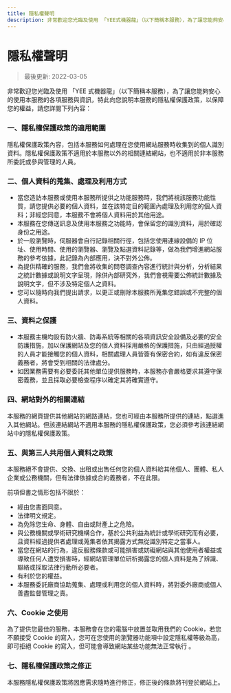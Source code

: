 ```yaml
---
title: 隱私權聲明
description: 非常歡迎您光臨及使用 「YEE式機器龍」（以下簡稱本服務），為了讓您能夠安心的使用本服務的各項服務與資訊，特此向您說明本服務的隱私權保護政策，以保障您的權益，請您詳閱下列內容
---
```


<div className="contentContainer">

# 隱私權聲明

> 最後更新: 2022-03-05

非常歡迎您光臨及使用 「YEE 式機器龍」（以下簡稱本服務），為了讓您能夠安心的使用本服務的各項服務與資訊，特此向您說明本服務的隱私權保護政策，以保障您的權益，請您詳閱下列內容：

### 一、隱私權保護政策的適用範圍

隱私權保護政策內容，包括本服務如何處理在您使用網站服務時收集到的個人識別資料。隱私權保護政策不適用於本服務以外的相關連結網站，也不適用於非本服務所委託或參與管理的人員。

### 二、個人資料的蒐集、處理及利用方式

-   當您造訪本服務或使用本服務所提供之功能服務時，我們將視該服務功能性質，請您提供必要的個人資料，並在該特定目的範圍內處理及利用您的個人資料；非經您同意，本服務不會將個人資料用於其他用途。
-   本服務在您傳送訊息及使用本服務之功能時，會保留您的識別資料，用於確認身份之用途。
-   於一般瀏覽時，伺服器會自行記錄相關行徑，包括您使用連線設備的 IP 位址、使用時間、使用的瀏覽器、瀏覽及點選資料記錄等，做為我們增進網站服務的參考依據，此記錄為內部應用，決不對外公佈。
-   為提供精確的服務，我們會將收集的問卷調查內容進行統計與分析，分析結果之統計數據或說明文字呈現，除供內部研究外，我們會視需要公佈統計數據及說明文字，但不涉及特定個人之資料。
-   您可以隨時向我們提出請求，以更正或刪除本服務所蒐集您錯誤或不完整的個人資料。

### 三、資料之保護

-   本服務主機均設有防火牆、防毒系統等相關的各項資訊安全設備及必要的安全防護措施，加以保護網站及您的個人資料採用嚴格的保護措施，只由經過授權的人員才能接觸您的個人資料，相關處理人員皆簽有保密合約，如有違反保密義務者，將會受到相關的法律處分。
-   如因業務需要有必要委託其他單位提供服務時，本服務亦會嚴格要求其遵守保密義務，並且採取必要檢查程序以確定其將確實遵守。

### 四、網站對外的相關連結

本服務的網頁提供其他網站的網路連結，您也可經由本服務所提供的連結，點選進入其他網站。但該連結網站不適用本服務的隱私權保護政策，您必須參考該連結網站中的隱私權保護政策。

### 五、與第三人共用個人資料之政策

本服務絕不會提供、交換、出租或出售任何您的個人資料給其他個人、團體、私人企業或公務機關，但有法律依據或合約義務者，不在此限。

前項但書之情形包括不限於：

-   經由您書面同意。
-   法律明文規定。
-   為免除您生命、身體、自由或財產上之危險。
-   與公務機關或學術研究機構合作，基於公共利益為統計或學術研究而有必要，且資料經過提供者處理或蒐集者依其揭露方式無從識別特定之當事人。
-   當您在網站的行為，違反服務條款或可能損害或妨礙網站與其他使用者權益或導致任何人遭受損害時，經網站管理單位研析揭露您的個人資料是為了辨識、聯絡或採取法律行動所必要者。
-   有利於您的權益。
-   本服務委託廠商協助蒐集、處理或利用您的個人資料時，將對委外廠商或個人善盡監督管理之責。

### 六、Cookie 之使用

為了提供您最佳的服務，本服務會在您的電腦中放置並取用我們的 Cookie，若您不願接受 Cookie 的寫入，您可在您使用的瀏覽器功能項中設定隱私權等級為高，即可拒絕 Cookie 的寫入，但可能會導致網站某些功能無法正常執行 。

### 七、隱私權保護政策之修正

本服務隱私權保護政策將因應需求隨時進行修正，修正後的條款將刊登於網站上。

</div>
